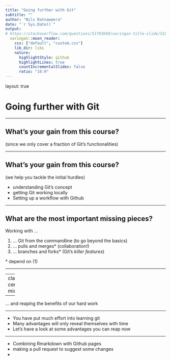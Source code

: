 ```yaml
---
title: "Going further with Git"
subtitle: ""
author: "Nils Ratnaweera"
date: "`r Sys.Date()`"
output:
# https://stackoverflow.com/questions/51793049/xaringan-title-slide/51800826#51800826
  xaringan::moon_reader:
    css: ["default", "custom.css"]
    lib_dir: libs
    nature:
      highlightStyle: github
      highlightLines: true
      countIncrementalSlides: false
      ratio: "16:9"
---
```

layout: true

# Going further with Git

---

## What's your gain from this course?

(since we only cover a fraction of Git's functionalities)


---

## What's your gain from this course?

(we help you tackle the initial hurdles)

- understanding Git's concept
- getting Git working locally
- Setting up a workflow with Github


---

## What are the <span class="highlight"> most important </span> missing pieces?

Working with ...

1. ... Git from the commandline <span class = "highlight"> (to go beyond the basics) </span>
1. ... pulls and merges\* <span class = "highlight"> (collaboration!) </span>
<!-- 1. ... Git without RStudio\*  <span class = "highlight"> (to be independent)</span> -->
1. ... branches and forks\* <span class = "highlight"> (Git's *killer features*) </span>

\* depend on (1)


---





---
class: center, middle

--

... and reaping the benefits of our hard work
 
---

- You have put much effort into learning git
- Many advantages will only reveal themselves with time
- Let's have a look at some advantages you can reap *now*

---

- Combining Rmarkdown with Github pages
- making a pull request to suggest some changes
- 







